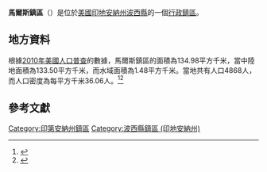 {{noteTA
|G1=USState
|G2=地名
|G3=Unit
}}
{{Infobox settlement
|official_name            = 馬爾斯鎮區
|native_name = Marrs Township
|settlement_type          = [[行政鎮區|行政鎮區]]
|image_skyline            = 
|imagesize                = 
|image_map                = Map highlighting Marrs Township, Posey County, Indiana.svg
|mapsize                  = 250px
|pushpin_map  =USA Indiana
|pushpin_label = 馬爾斯鎮區
|pushpin_label_position   = top
|pushpin_map_caption      = 馬爾斯鎮區在印地安納州的位置
|subdivision_type         = [[世界政區索引|國家]]
|subdivision_type1        = [[美国州份|州份]]
|subdivision_type2        = [[印地安納州行政区划|縣]]
|subdivision_name         = [[美国|美国]]
|subdivision_name1        = [[印地安納州|印地安納州]]
|subdivision_name2        = [[波西縣_(印地安納州)|波西縣]]
|elevation_ft             = 436
|elevation_m              = 133
|timezone                 = [[北美东部時區|北美东部時區]]
|area_total_km2           = 134.98
|area_land_km2            = 133.50
|area_water_km2           = 1.48
|area_total_sq_mi         = 
|area_land_sq_mi          = 
|area_water_sq_mi         = 
|population_as_of         = [[2010年美國人口普查|2010]]
|population_footnotes     = 
|population_total         = 4868
|population_density_km2   = auto
|population_density_sq_mi = auto
|utc_offset               = -5
|coordinates              = {{coord|37|56|47|N|87|45|21|W|type:city_region:US-AL_source:GNS-enwiki|display=inline,title}}
| coor_pinpoint           = 
| coordinates_footnotes   = 
|timezone_DST             = EDT
|utc_offset_DST           = -4
|postal_code_type         = [[美國郵區編號|郵區編號]]
|postal_code              = 
|area_code                = {{link-en|电话区号812|Area code 812|812}}
|blank_name = [[地名信息系统|GNIS ID]]
|blank_info = 453614
}}
'''馬爾斯鎮區'''（{{lang-en|Marrs Township}}）是位於[[美國|美國]][[印地安納州|印地安納州]][[波西縣_(印地安納州)|波西縣]]的一個[[行政鎮區|行政鎮區]]。

== 地方資料 ==
根據[[2010年美國人口普查|2010年美國人口普查]]的數據，馬爾斯鎮區的面積為134.98平方千米，當中陸地面積為133.50平方千米，而水域面積為1.48平方千米。當地共有人口4868人，而人口密度為每平方千米36.06人。<ref name="GR8">{{cite web|url=http://factfinder2.census.gov|publisher=[[美国人口调查局|美国人口调查局]]|accessdate=2011-05-14|title=American FactFinder}}</ref><ref>{{cite web|url=https://www.citypopulation.de/en/usa/indiana/admin/|title=USA: Indiana (Counties and Townships) - City Population}}</ref>

== 參考文獻 ==
{{reflist}}

{{波西縣 (印地安納州)}}

{{DEFAULTSORT:Marrs Township}}
[[Category:印第安納州鎮區|Category:印第安納州鎮區]]
[[Category:波西縣鎮區_(印地安納州)|Category:波西縣鎮區 (印地安納州)]]

{{Indiana-geo-stub}}